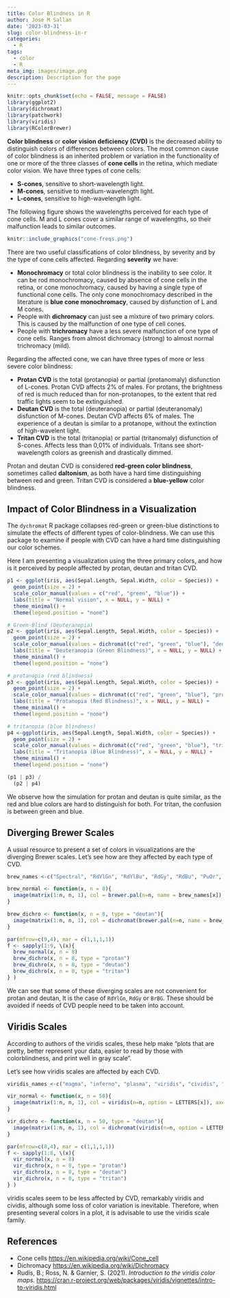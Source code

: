 ```yaml
---
title: Color Blindness in R
author: Jose M Sallan
date: '2023-03-31'
slug: color-blindness-in-r
categories:
  - R
tags:
  - color
  - R
meta_img: images/image.png
description: Description for the page
---
```


```r
knitr::opts_chunk$set(echo = FALSE, message = FALSE)
library(ggplot2)
library(dichromat)
library(patchwork)
library(viridis)
library(RColorBrewer)
```


**Color blindness** or **color vision deficiency (CVD)** is the decreased ability to distinguish colors of differences between colors. The most common cause of color blindness is an inherited problem or variation in the functionality of one or more of the three classes of **cone cells** in the retina, which mediate color vision. We have three types of cone cells:

* **S-cones**, sensitive to short-wavelength light.
* **M-cones**, sensitive to medium-wavelength light.
* **L-cones**, sensitive to high-wavelength light.

The following figure shows the wavelengths perceived for each type of cone cells. M and L cones cover a similar range of wavelengths, so their malfunction leads to similar outcomes.

```r
knitr::include_graphics("cone-freqs.png")
```


There are two useful classifications of color blindness, by severity and by the type of cone cells affected. Regarding **severity** we have:

* **Monochromacy** or total color blindness is the inability to see color. It can be rod monochromacy, caused by absence of cone cells in the retina, or cone monochromacy, caused by having a single type of functional cone cells. The only cone monochromacy described in the literature is **blue cone monochromacy**, caused by disfunction of L and M cones. 
* People with **dichromacy** can just see a mixture of two primary colors. This is caused by the malfunction of one type of cell cones.
* People with **trichromacy** have a less severe malfunction of one type of cone cells. Ranges from almost dichromacy (strong) to almost normal trichromacy (mild).

Regarding the affected cone, we can have three types of more or less severe color blindness:

* **Protan CVD** is the total (protanopia) or partial (protanomaly) disfunction of L-cones. Protan CVD affects 2% of males. For protans, the brightness of red is much reduced than for non-protanopes, to the extent that red traffic lights seem to be extinguished.
* **Deutan CVD** is the total (deuteranopia) or partial (deuteranomaly) disfunction of M-cones. Deutan CVD affects 6% of males. The experience of a deutan is similar to a protanope, without the extinction of high-wavelent light.
* **Tritan CVD** is the total (tritanopia) or partial (tritanomaly) disfunction of S-cones. Affects less than 0,01% of individuals. Tritans see short-wavelength colors as greenish and drastically dimmed.

Protan and deutan CVD is considered **red-green color blindness**, sometimes called  **daltonism**, as both have a hard time distinguishing between red and green. Tritan CVD is considered a **blue-yellow** color blindness.


## Impact of Color Blindness in a Visualization

The `dychromat` R package collapses red-green or green-blue distinctions to simulate
the effects of different types of color-blindness. We can use this package to examine if people with CVD can have a hard time distinguishing our color schemes.

Here I am presenting a visualization using the three primary colors, and how is it perceived by people affected by protan, deutan and tritan CVD.

```r

p1 <- ggplot(iris, aes(Sepal.Length, Sepal.Width, color = Species)) +
  geom_point(size = 2) +
  scale_color_manual(values = c("red", "green", "blue")) +
  labs(title = "Normal vision", x = NULL, y = NULL) +
  theme_minimal() +
  theme(legend.position = "none")

# Green-Blind (Deuteranopia)
p2 <- ggplot(iris, aes(Sepal.Length, Sepal.Width, color = Species)) +
  geom_point(size = 2) +
  scale_color_manual(values = dichromat(c("red", "green", "blue"), "deutan"))+
  labs(title = "Deuteranopia (Green Blindness)", x = NULL, y = NULL) +
  theme_minimal() +
  theme(legend.position = "none")

# protanopia (red blindness)
p3 <- ggplot(iris, aes(Sepal.Length, Sepal.Width, color = Species)) +
  geom_point(size = 2) +
  scale_color_manual(values = dichromat(c("red", "green", "blue"), "protan")) +
  labs(title = "Protanopia (Red Blindness)", x = NULL, y = NULL) +
  theme_minimal() +
  theme(legend.position = "none")

# tritanopia (blue blindness)
p4 <-ggplot(iris, aes(Sepal.Length, Sepal.Width, color = Species)) +
  geom_point(size = 2) +
  scale_color_manual(values = dichromat(c("red", "green", "blue"), "tritan")) +
  labs(title = "Tritanopia (Blue Blindness)", x = NULL, y = NULL) +
  theme_minimal() +
  theme(legend.position = "none")
```

```r
(p1 | p3) /
  (p2 | p4)
```

We observe how the simulation for protan and deutan is quite similar, as the red and blue colors are hard to distinguish for both. For tritan, the confusion is between green and blue.

## Diverging Brewer Scales

A usual resource to present a set of colors in visualizations are the diverging Brewer scales. Let's see how are they affected by each type of CVD.

```r
brew_names <-c("Spectral", "RdYlGn", "RdYlBu", "RdGy", "RdBu", "PuOr", "PRGn", "PiYG", "BrBG")

brew_normal <- function(x, n = 8){
  image(matrix(1:n, n, 1), col = brewer.pal(n=n, name = brew_names[x]), axes =FALSE, main = brew_names[x])
} 

brew_dichro <- function(x, n = 8, type = "deutan"){
  image(matrix(1:n, n, 1), col = dichromat(brewer.pal(n=n, name = brew_names[x]), type = type), axes =FALSE, main = paste0(brew_names[x], " - ", type))
} 
```

```r
par(mfrow=c(9,4), mar = c(1,1,1,1))
f <- sapply(1:9, \(x){
  brew_normal(x, n = 8)
  brew_dichro(x, n = 8, type = "protan")
  brew_dichro(x, n = 8, type = "deutan")
  brew_dichro(x, n = 8, type = "tritan")
} )
```

We can see that some of these diverging scales are not convenient for protan and deutan, It is the case of `RdYlGn`, `RdGy` or `BrBG`. These should be avoided if needs of CVD people need to be taken into account.

## Viridis Scales

According to authors of the viridis scales, these help make "plots that are pretty, better represent your data, easier to read by those with colorblindness, and print well in gray scale".

Let's see how viridis scales are affected by each CVD.

```r
viridis_names <-c("magma", "inferno", "plasma", "viridis", "cividis", "rocket", "mako", "turbo")

vir_normal <- function(x, n = 50){
  image(matrix(1:n, n, 1), col = viridis(n=n, option = LETTERS[x]), axes =FALSE, main = viridis_names[x])
} 

vir_dichro <- function(x, n = 50, type = "deutan"){
  image(matrix(1:n, n, 1), col = dichromat(viridis(n=n, option = LETTERS[x]), type = type), axes =FALSE, main = paste0(viridis_names[x], " - ", type))
} 
```

```r

par(mfrow=c(8,4), mar = c(1,1,1,1))
f <- sapply(1:8, \(x){
  vir_normal(x, n = 8)
  vir_dichro(x, n = 8, type = "protan")
  vir_dichro(x, n = 8, type = "deutan")
  vir_dichro(x, n = 8, type = "tritan")
} )

```

viridis scales seem to be less affected by CVD, remarkably viridis and cividis, although some loss of color variation is inevitable. Therefore, when presenting several colors in a plot, it is advisable to use the viridis scale family.

## References

* Cone cells <https://en.wikipedia.org/wiki/Cone_cell>
* Dichromacy <https://en.wikipedia.org/wiki/Dichromacy>
* Rudis, B.; Ross, N. & Garnier, S. (2021). *Introduction to the viridis color maps.* <https://cran.r-project.org/web/packages/viridis/vignettes/intro-to-viridis.html>

